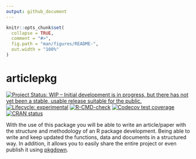```yaml
---
output: github_document
---
```


<!-- README.md is generated from README.Rmd. Please edit that file -->

```r
knitr::opts_chunk$set(
  collapse = TRUE,
  comment = "#>",
  fig.path = "man/figures/README-",
  out.width = "100%"
)
```

# articlepkg

<!-- badges: start -->
[![Project Status: WIP – Initial development is in progress, but there has not yet been a stable, usable release suitable for the public.](https://www.repostatus.org/badges/latest/wip.svg)](https://www.repostatus.org/#wip)
[![Lifecycle: experimental](https://img.shields.io/badge/lifecycle-experimental-orange.svg)](https://lifecycle.r-lib.org/articles/stages.html#experimental)
[![R-CMD-check](https://github.com/adatar-do/articlepkg/workflows/R-CMD-check/badge.svg)](https://github.com/adatar-do/articlepkg/actions)
[![Codecov test coverage](https://codecov.io/gh/adatar-do/articlepkg/branch/main/graph/badge.svg)](https://codecov.io/gh/adatar-do/articlepkg?branch=main)
[![CRAN status](https://www.r-pkg.org/badges/version/articlepkg)](https://CRAN.R-project.org/package=articlepkg)
<!-- badges: end -->

With the use of this package you will be able to write an article/paper with the structure and methodology of an R package development. Being able to  write and keep updated the functions, data and documents in a structured way.  In addition, it allows you to easily share the entire project or even publish it  using [pkgdown](https://pkgdown.r-lib.org/).
